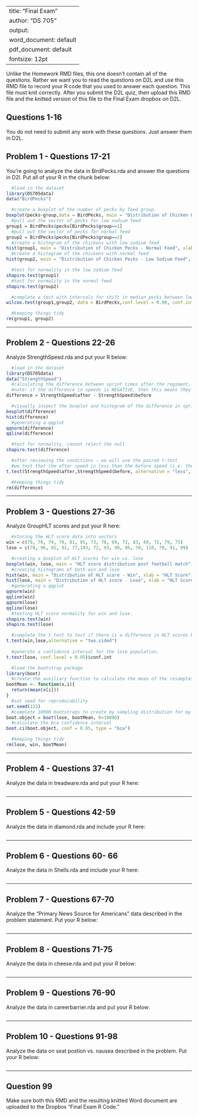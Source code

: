 
---
title: "Final Exam"
author: "DS 705"
output:
  word_document: default
  pdf_document: default
fontsize: 12pt
---

Unlike the Homework RMD files, this one doesn't contain all of the questions.  Rather we want you to read the questions on D2L and use this RMD file to record your R code that you used to answer each question.  This file must knit correctly.  After you submit the D2L quiz, then upload this RMD file and the knitted version of this file to the Final Exam dropbox on D2L.

## Questions 1-16

You do not need to submit any work with these questions.  Just answer them in D2L.

## Problem 1 - Questions 17-21

You're going to analyze the data in BirdPecks.rda and answer the questions in D2l.  Put all of your R in the chunk below:

```r
  #load in the dataset
library(DS705data)
data("BirdPecks")

  #create a boxplot of the number of pecks by feed group.
boxplot(pecks~group,data = BirdPecks, main = "Distribution of Chicken Pecks between Low Sodium and Regular Feed")
  #pull out the vector of pecks for low sodium feed
group1 = BirdPecks$pecks[BirdPecks$group==1]
  #pull out the vector of pecks for normal feed
group2 = BirdPecks$pecks[BirdPecks$group==2]
  #create a histogram of the chickens with low sodium feed
hist(group1, main = "Distribution of Chicken Pecks - Normal Feed", xlab = "Number of Pecks", ylab = "Count of Chickens")
  #create a histogram of the chickens with normal feed
hist(group2, main = "Distribution of Chicken Pecks - Low Sodium Feed", xlab = "Number of Pecks", ylab = "Count of Chickens")

  #test for normality in the low sodium feed
shapiro.test(group1)
  #test for normality in the normal feed
shapiro.test(group2)

  #complete a test with intervals for shift in median pecks between low sodium feed and normal feed - 90% confidence level 
wilcox.test(group1,group2, data = BirdPecks,conf.level = 0.90, conf.int = TRUE)

  #keeping things tidy
rm(group1, group2)
```

---

## Problem 2 - Questions 22-26

Analyze StrengthSpeed.rda and put your R below:

```r
  #load in the dataset
library(DS705data)
data("StrengthSpeed")
  #calculating the difference between sprint times after the regiment, minus sprint times before regiment
  #note: if the difference in speeds is NEGATIVE, then this means they performed the sprint faster.
difference = StrengthSpeed$after - StrengthSpeed$before

  #visually inspect the boxplot and histogram of the difference in sprint times - these normal normally distributed
boxplot(difference)
hist(difference)
  #generating a qqplot
qqnorm(difference)
qqline(difference)

  #test for normality, cannot reject the null
shapiro.test(difference)

  #after reviewing the conditions - we will use the paired t-test
  #we test that the after speed is less than the before speed (i.e. they've improved their sprint times)
t.test(StrengthSpeed$after,StrengthSpeed$before, alternative = "less", paired = TRUE)

  #keeping things tidy
rm(difference)
```

---

## Problem 3 - Questions 27-36

Analyze GroupHLT scores and put your R here:

```r
  #storing the HLT score data into vectors
win = c(79, 76, 74, 70, 81, 85, 73, 78, 69, 72, 83, 89, 72, 79, 75)
lose = c(78, 96, 85, 91, 77,103, 72, 93, 98, 86, 70, 110, 70, 91, 99)

  #creating a boxplot of HLT scores for win vs. lose
boxplot(win, lose, main = "HLT score distribution post football match", xlab="Win vs. Lose", ylab="HLT Score")
  #creating histograms of both win and lose
hist(win, main = "Distribution of HLT score - Win", xlab = "HLT Score")
hist(lose, main = "Distribution of HLT score - Lose", xlab = "HLT Score")
  #generating a qqplot
qqnorm(win)
qqline(win)
qqnorm(lose)
qqline(lose)
  #testing HLT score normality for win and lose. 
shapiro.test(win)
shapiro.test(lose)

  #complete the t.test to test if there is a difference in HLT scores between the win vs. lost population
t.test(win,lose,alternative = "two.sided")
  
  #generate a confidence interval for the lose population. 
t.test(lose, conf.level = 0.95)$conf.int

  #load the bootstrap package
library(boot)
  #create the auxiliary function to calculate the mean of the resamples.
bootMean <- function(x,i){
  return(mean(x[i]))
}
  #set seed for reproducability
set.seed(123)
  #complete 10000 bootstraps to create my sampling distribution for my parameter of interest (population mean for the "lose" group).
boot.object = boot(lose, bootMean, R=10000)
  #calculate the bca confidence interval
boot.ci(boot.object, conf = 0.95, type = "bca")

  #keeping things tidy
rm(lose, win, bootMean)

```

---

## Problem 4 - Questions 37-41

Analyze the data in treadware.rda and put your R here:

```r

```

---

## Problem 5 - Questions 42-59

Analyze the data in diamond.rda and include your R here:

```r

```

---

## Problem 6 - Questions 60- 66

Analyze the data in Shells.rda and include your R here:

```r

```

---

## Problem 7 - Questions 67-70

Analyze the "Primary News Source for Americans" data described in the problem statement.  Put your R below:

```r

```

---

## Problem 8 - Questions 71-75

Analyze the data in cheese.rda and put your R below:

```r

```

---

## Problem 9 - Questions 76-90

Analyze the data in careerbarrier.rda and put your R below:

```r

```

---

## Problem 10 - Questions 91-98

Analyze the data on seat postion vs. nausea described in the problem.  Put your R below:

```r

```

---

## Question 99

Make sure both this RMD and the resulting knitted Word document are uploaded to the Dropbox "Final Exam R Code."
